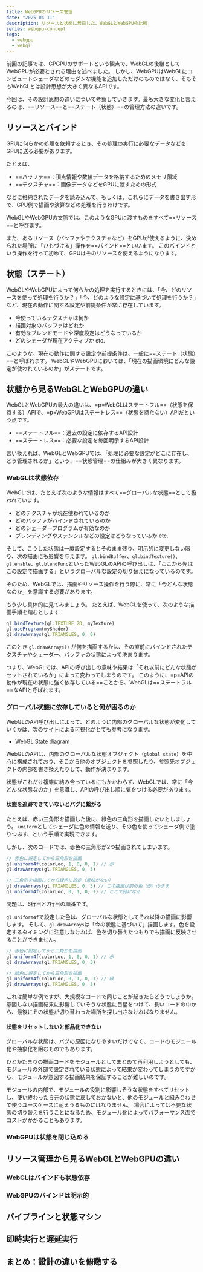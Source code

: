 ```yaml
---
title: WebGPUのリソース管理
date: "2025-04-11"
description: リソースと状態に着目した、WebGLとWebGPUの比較
series: webgpu-concept
tags:
  - webgpu
  - webgl
---
```




前回の記事では、GPGPUのサポートという観点で、WebGLの後継としてWebGPUが必要とされる理由を述べました。
しかし、WebGPUはWebGLにコンピュートシェーダなどのモダンな機能を追加しただけのものではなく、そもそもWebGLとは設計思想が大きく異なるAPIです。

今回は、その設計思想の違いについて考察していきます。最も大きな変化と言えるのは、==リソース==と==ステート（状態）==の管理方法の違いです。

## リソースとバインド

GPUに何らかの処理を依頼するとき、その処理の実行に必要なデータなどをGPUに送る必要があります。

たとえば、

- ==バッファ==：頂点情報や数値データを格納するためのメモリ領域
- ==テクスチャ==：画像データなどをGPUに渡すための形式

などに格納されたデータを読み込んで、もしくは、これらにデータを書き出す形で、GPU側で描画や演算などの処理を行うわけです。

WebGLやWebGPUの文脈では、このようなGPUに渡すものをすべて==リソース==と呼びます。

また、あるリソース（バッファやテクスチャなど）をGPUが使えるように、決められた場所に「ひもづける」操作を==バインド==といいます。
このバインドという操作を行って初めて、GPUはそのリソースを使えるようになります。

## 状態（ステート）

WebGLやWebGPUによって何らかの処理を実行するときには、「今、どのリソースを使って処理を行うか？」「今、どのような設定に基づいて処理を行うか？」など、現在の動作に関する設定や前提条件が常に存在しています。

- 今使っているテクスチャは何か
- 描画対象のバッファはどれか
- 有効なブレンドモードや深度設定はどうなっているか
- どのシェーダが現在アクティブか
  etc.

このような、現在の動作に関する設定や前提条件は、一般に==ステート（状態）==と呼ばれます。
WebGLやWebGPUにおいては、「現在の描画環境にどんな設定が使われているのか」がステートです。

## 状態から見るWebGLとWebGPUの違い

WebGLとWebGPUの最大の違いは、=p=WebGLはステートフル==（状態を保持する）APIで、=p=WebGPUはステートレス==（状態を持たない）APIだという点です。

- ==ステートフル==：過去の設定に依存するAPI設計
- ==ステートレス==：必要な設定を毎回明示するAPI設計

言い換えれば、WebGLとWebGPUでは、「処理に必要な設定がどこに存在し、どう管理されるか」という、==状態管理==の仕組みが大きく異なります。

### WebGLは状態依存

WebGLでは、たとえば次のような情報はすべて==グローバルな状態==として扱われています。

- どのテクスチャが現在使われているのか
- どのバッファがバインドされているのか
- どのシェーダープログラムが有効なのか
- ブレンディングやステンシルなどの設定はどうなっているか
  etc.

そして、こうした状態は一度設定するとそのまま残り、明示的に変更しない限り、次の描画にも影響を与えます。
`gl.bindBuffer`、`gl.bindTexture()`、`gl.enable`、`gl.blendFunc`といったWebGLのAPIの呼び出しは、「ここから先はこの設定で描画する」というグローバルな設定の切り替えになっているのです。

そのため、WebGLでは、描画やリソース操作を行う際に、常に「今どんな状態なのか」を意識する必要があります。

もう少し具体的に見てみましょう。
たとえば、WebGLを使って、次のような描画手順を踏むとします：

```js
gl.bindTexture(gl.TEXTURE_2D, myTexture)
gl.useProgram(myShader)
gl.drawArrays(gl.TRIANGLES, 0, 6)
```

このとき `gl.drawArrays()` が何を描画するかは、その直前にバインドされたテクスチャやシェーダー、バッファの状態によって決まります。

つまり、WebGLでは、APIの呼び出しの意味や結果は「それ以前にどんな状態がセットされているか」によって変わってしまうのです。
このように、=p=APIの動作が現在の状態に強く依存している==ことから、WebGLは==ステートフル==なAPIと呼ばれます。

### グローバル状態に依存していると何が困るのか

WebGLのAPI呼び出しによって、どのように内部のグローバルな状態が変化していくかは、次のサイトによる可視化がとても参考になります。

- [WebGL State diagram](https://webglfundamentals.org/webgl/lessons/resources/webgl-state-diagram.html)

<FigureBox src={img_WebglStateDiagram} />

WebGLのAPIは、内部のグローバルな状態オブジェクト（`global state`）を中心に構成されており、そこから他のオブジェクトを参照したり、参照先オブジェクトの内部を書き換えたりして、動作が決まります。

状態がこれだけ複雑に絡み合っているにもかかわらず、WebGLでは、常に「今どんな状態なのか」を意識し、APIの呼び出し順に気をつける必要があります。

#### 状態を追跡できていないとバグに繋がる

たとえば、赤い三角形を描画した後に、緑色の三角形を描画したいとしましょう。
`uniform`としてシェーダに色の情報を送り、その色を使ってシェーダ側で塗りつぶす、という手順で実現できます。

しかし、次のコードでは、赤色の三角形が2つ描画されてしまいます。

```js title="🤔 赤色の三角形が2つ描画されてしまう…" showLineNumbers {5-7}
// 赤色に設定してから三角形を描画
gl.uniform4f(colorLoc, 1, 0, 0, 1) // 赤
gl.drawArrays(gl.TRIANGLES, 0, 3)

// 三角形を描画してから緑色に設定（意味がない）
gl.drawArrays(gl.TRIANGLES, 0, 3) // この描画は前の色（赤）のまま
gl.uniform4f(colorLoc, 0, 1, 0, 1) // ここで緑になる
```

問題は、6行目と7行目の順番です。

`gl.uniform4f`で設定した色は、グローバルな状態としてそれ以降の描画に影響します。
そして、`gl.drawArrays`は「今の状態に基づいて」描画します。色を設定するタイミングに注意しなければ、色を切り替えたつもりでも描画に反映させることができません。

```js title="👍 正しい例：「色を設定してから描画」という順序を徹底" showLineNumbers {5-7}
// 赤色に設定してから三角形を描画
gl.uniform4f(colorLoc, 1, 0, 0, 1) // 赤
gl.drawArrays(gl.TRIANGLES, 0, 3)

// 緑色に設定してから三角形を描画
gl.uniform4f(colorLoc, 0, 1, 0, 1) // 緑
gl.drawArrays(gl.TRIANGLES, 0, 3)
```

これは簡単な例ですが、大規模なコードで同じことが起きたらどうでしょうか。
意図しない描画結果に影響していそうな状態に目星をつけて、長いコードの中から、最後にその状態が切り替わった場所を探し出さなければなりません。

#### 状態をリセットしないと部品化できない

グローバルな状態は、バグの原因になりやすいだけでなく、コードのモジュール化や抽象化を阻むものでもあります。

ひとかたまりの描画コードをモジュールとしてまとめて再利用しようとしても、モジュールの外部で設定されている状態によって結果が変わってしまうのですから、モジュールが意図する描画結果を保証することが難しいのです。

モジュールの内部で、モジュールの役割に影響しそうな状態をすべてリセットし、使い終わったら元の状態に戻しておかないと、他のモジュールと組み合わせて使うユースケースに耐えうるものにはなりません。
場合によっては不要な状態の切り替えを行うことになるため、モジュール化によってパフォーマンス面でコストがかかることもあります。

### WebGPUは状態を閉じ込める

## リソース管理から見るWebGLとWebGPUの違い

### WebGLはバインドも状態依存

### WebGPUのバインドは明示的

## パイプラインと状態マシン

## 即時実行と遅延実行

## まとめ：設計の違いを俯瞰する
